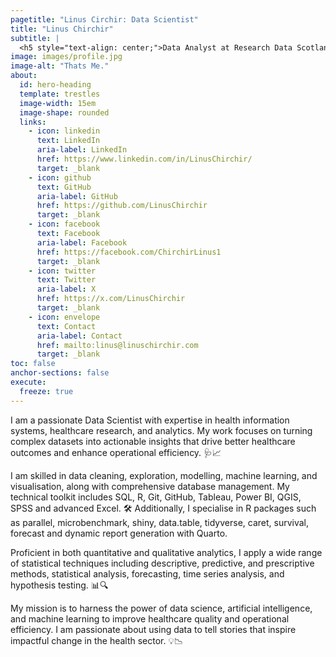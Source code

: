 ```yaml
---
pagetitle: "Linus Circhir: Data Scientist"
title: "Linus Chirchir" 
subtitle: |
  <h5 style="text-align: center;">Data Analyst at Research Data Scotland</h5>
image: images/profile.jpg
image-alt: "Thats Me."
about:
  id: hero-heading
  template: trestles
  image-width: 15em
  image-shape: rounded
  links:
    - icon: linkedin
      text: LinkedIn
      aria-label: LinkedIn
      href: https://www.linkedin.com/in/LinusChirchir/
      target: _blank
    - icon: github
      text: GitHub
      aria-label: GitHub
      href: https://github.com/LinusChirchir
      target: _blank
    - icon: facebook
      text: Facebook
      aria-label: Facebook
      href: https://facebook.com/ChirchirLinus1
      target: _blank
    - icon: twitter
      text: Twitter
      aria-label: X
      href: https://x.com/LinusChirchir
      target: _blank
    - icon: envelope
      text: Contact
      aria-label: Contact
      href: mailto:linus@linuschirchir.com
      target: _blank
toc: false
anchor-sections: false
execute: 
  freeze: true
---
```


::: {#hero-heading}
I am a passionate Data Scientist with expertise in health information systems, healthcare research, and analytics. My work focuses on turning complex datasets into actionable insights that drive better healthcare outcomes and enhance operational efficiency. 🩺📈

I am skilled in data cleaning, exploration, modelling, machine learning, and visualisation, along with comprehensive database management. My technical toolkit includes SQL, R, Git, GitHub, Tableau, Power BI, QGIS, SPSS and advanced Excel. 🛠️ Additionally, I specialise in R packages such as parallel, microbenchmark, shiny, data.table, tidyverse, caret, survival, forecast and dynamic report generation with Quarto.

Proficient in both quantitative and qualitative analytics, I apply a wide range of statistical techniques including descriptive, predictive, and prescriptive methods, statistical analysis, forecasting, time series analysis, and hypothesis testing. 📊🔍

My mission is to harness the power of data science, artificial intelligence, and machine learning to improve healthcare quality and operational efficiency. I am passionate about using data to tell stories that inspire impactful change in the health sector. 💡📉
:::
